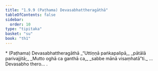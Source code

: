 ```yaml
---
title: "1.9.9 (Paṭhama) Devasabhattheragāthā"
tableOfContents: false
sidebar:
  order: 10
type: "tipitaka"
basket: "su"
book: "th1"
---
```



<DynamicBreadcrumb />

<Paragraph type="center" book="th1">
* (Paṭhama) Devasabhattheragāthā
</Paragraph>

<Division number="89" book="th1">

<Paragraph number="199" type="verses" book="th1">
_“Uttiṇṇā paṅkapalipā,_  
_pātālā parivajjitā;_  
_Mutto oghā ca ganthā ca,_  
_sabbe mānā visaṃhatā”ti._  


</Paragraph>
</Division>

<Paragraph number="200" type="center" book="th1">
…  Devasabho thero… .
</Paragraph>